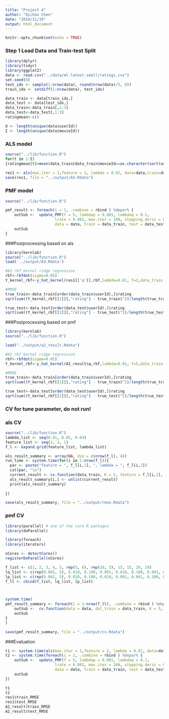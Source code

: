 ---
title: "Project 4"
author: "Qichao Chen"
date: "2019/11/19"
output: html_document
---

```{r setup, include=FALSE}
knitr::opts_chunk$set(echo = TRUE)
```

### Step 1 Load Data and Train-test Split
```{r}
library(dplyr)
library(tidyr)
library(ggplot2)
data <- read.csv("../data/ml-latest-small/ratings.csv")
set.seed(0)
test_idx <- sample(1:nrow(data), round(nrow(data)/5, 0))
train_idx <- setdiff(1:nrow(data), test_idx)

data_train <- data[train_idx,]
data_test <- data[test_idx,]
data_train<-data_train[,1:3]
data_test<-data_test[,1:3]
ratingmean<-c()

U <- length(unique(data$userId))
I <- length(unique(data$movieId))
```

### ALS model

```{r}
source("../lib/function.R")
for(t in 1:I)
{ratingmean[t]=mean(data_train[data_train$movieId==as.character(sort(unique(data$movieId),
                                                                       decreasing = FALSE))[t],]$rating)}
res1 <- als(max.iter = 1,feature = 2, lambda = 0.01, data=data,train=data_train, test=data_test)
save(res1, file = "../output/A3.Rdata")
```




### PMF model

```{r}
source("../lib/function.R")

pmf_result <- foreach(i = 1, .combine = rbind ) %dopar% {
    outSub <-  update_PMF(f = 5, lambdap = 0.001, lambdaq = 0.1,
                      lrate = 0.001, max.iter = 100, stopping.deriv = 0.1,
                      data = data, train = data_train, test = data_test)
    outSub
}
```



###Postprocessing based on als

```{r warning=FALSE}
library(kernlab)
source("../lib/function.R")
load('../output/A3.Rdata')

#A3 rbf kernel ridge regression
rbf<-rbfdot(sigma=0.05)
Y_kernel_rbf<-y_hat_kernel(res1[['q']],rbf,lambda=0.01, f=2,data_train = data_train,data_test = data_test)

#RMSE
true_train<-data_train[order(data_train$userId),]$rating
sqrt(sum((Y_kernel_rbf[[1]][,"rating"] - true_train)^2)/length(true_train)) 

true_test<-data_test[order(data_test$userId),]$rating
sqrt(sum((Y_kernel_rbf[[2]][,"rating"] - true_test)^2)/length(true_test)) 
```


###Postprocessing based on pmf

```{r warning=FALSE}
library(kernlab)
source("../lib/function.R")

load("../output/a2_result.Rdata")

#A2 rbf kernel ridge regression
rbf<-rbfdot(sigma=0.05)
Y_kernel_rbf<-y_hat_kernel(A2_result$q,rbf,lambda=0.01, f=5,data_train = data_train,data_test = data_test)

#RMSE
true_train<-data_train[order(data_train$userId),]$rating
sqrt(sum((Y_kernel_rbf[[1]][,"rating"] - true_train)^2)/length(true_train)) 

true_test<-data_test[order(data_test$userId),]$rating
sqrt(sum((Y_kernel_rbf[[2]][,"rating"] - true_test)^2)/length(true_test)) 
```

### CV for tune parameter, do not run!

### als CV
```{r warning=FALSE}
source("../lib/function.R")
lambda_list <- seq(0.01, 0.05, 0.04)
feature_list <- seq(2, 3, 1)
f_l <- expand.grid(feature_list, lambda_list)

als_result_summary <- array(NA, dim = c(nrow(f_l), 4)) 
run_time <- system.time(for(i in 1:nrow(f_l)){
  par <- paste("feature = ", f_l[i,1], ", lambda = ", f_l[i,2])
  cat(par, "\n")
  current_result <- cv.function(data_train, K = 5, feature = f_l[i,1], lambda = f_l[i,2])
  als_result_summary[i,] <- unlist(current_result) 
  print(als_result_summary)
  
})

save(als_result_summary, file = "../output/rmse.Rdata")
```

### pmf CV
```{r warning=FALSE}
library(parallel) # one of the core R packages
library(doParallel)

library(foreach)
library(iterators)

nCores <- detectCores()
registerDoParallel(nCores) 

f_list <- c(1, 2, 3, 4, 5, rep(5, 6), rep(10, 3), 15, 15, 20, 20)
lq_list <- c(rep(0.001, 5), 0.010, 0.100, 0.001, 0.010, 0.100, 0.001, 0.001, 0.010, 0.100, 0.010, 0.001, 0.010, 0.001)
lp_list <- c(rep(0.001, 5), 0.010, 0.100, 0.010, 0.001, 0.001, 0.100, 0.001, 0.010, 0.100, 0.010, 0.001, 0.010, 0.001)
f_ll <- cbind(f_list, lq_list, lp_list)



system.time(
pmf_result_summary <- foreach(i = 1:nrow(f_ll), .combine = rbind ) %dopar% {
    outSub <-  cv.function(data = data, dat_train = data_train, K = 5, f = f_ll[i,1], lq = f_ll[i,2], lp = f_ll[i,3], max.iter = 20, lrate = 0.001)
    outSub
}
)

save(pmf_result_summary, file = "../output/cv.Rdata")
```

###Evaluation
```{r}
t1 <- system.time(als(max.iter = 1,feature = 2, lambda = 0.01, data=data,train=data_train, test=data_test))
t2 <- system.time(foreach(i = 1, .combine = rbind ) %dopar% {
    outSub <-  update_PMF(f = 5, lambdap = 0.001, lambdaq = 0.1,
                      lrate = 0.001, max.iter = 100, stopping.deriv = 0.1,
                      data = data, train = data_train, test = data_test)
    outSub
})

t1
t2
res1$train_RMSE
res1$test_RMSE
A2_result$train_RMSE
A2_result$test_RMSE
```
